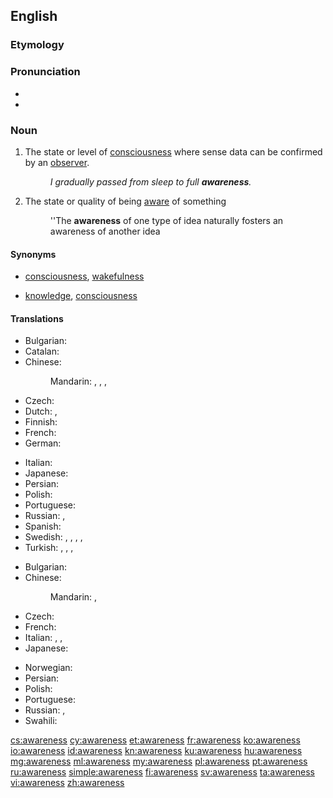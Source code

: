 ==English==

===Etymology===
{{suffix|aware|ness}}

===Pronunciation===
* {{audio|en-us-awareness.ogg|Audio (US)|lang=en}}
* {{rhymes|ɛə(r)nəs}}

===Noun===
{{wikipedia}}
{{en-noun|-|awarenesses}}

# The state or level of [[consciousness]] where sense data can be confirmed by an [[observer]].
#: ''I gradually passed from sleep to full '''awareness'''.''
# The state or quality of being [[aware]] of something
#: ''The '''awareness''' of one type of idea naturally fosters an awareness of another idea

====Synonyms====
* {{sense|state of consciousness}} [[consciousness]], [[wakefulness]]
* {{sense|state of being aware of something}} [[knowledge]], [[consciousness]]

====Translations====
{{trans-top|the state of consciousness}}
* Bulgarian: {{t+|bg|съзнание|n}}
* Catalan: {{t+|ca|consciència|f}}
* Chinese:
*: Mandarin: {{t+|cmn|意識|sc=Hani}}, {{t+|cmn|意识|tr=yìshí|sc=Hani}}, {{t|cmn|覺悟|sc=Hani}}, {{t+|cmn|觉悟|tr=juéwù|sc=Hani}}
* Czech: {{t+|cs|vědomí|n}}
* Dutch: {{t+|nl|besef}}, {{t+|nl|bewustzijn}}
* Finnish: {{t+|fi|tietoisuus}}
* French: {{t+|fr|conscience|f}}
* German: {{t+|de|Bewusstsein|n}}
{{trans-mid}}
* Italian: {{t+|it|coscienza|f}}
* Japanese: {{t+|ja|意識|tr=いしき, ishiki|sc=Jpan}}
* Persian: {{t+|fa|هشیاری|tr=hošyâri|sc=fa-Arab}}
* Polish: {{t+|pl|świadomość|f}}
* Portuguese: {{t+|pt|consciência|f}}
* Russian: {{t+|ru|сознание|n|tr=soznánije|sc=Cyrl}}, {{t+|ru|осознание|n|tr=osoznánije|sc=Cyrl}}
* Spanish: {{t+|es|conciencia|f}}
* Swedish: {{t+|sv|medvetande|n}}, {{t+|sv|medvetenhet|c}}, {{t|sv|iakttagelseförmåga|c}}, {{t|sv|aktsamhet|c}}, {{t+|sv|insikt|c}}
* Turkish: {{t+|tr|bilinç}}, {{t+|tr|bilinçlenme}}, {{t+|tr|farkındalık}}, {{t+|tr|uyanıklık}}
{{trans-bottom}}

{{trans-top|the state or quality of being aware of something}}
* Bulgarian: {{t+|bg|осведоменост|f}}
* Chinese:
*: Mandarin: {{t+|cmn|認識|sc=Hani}}, {{t+|cmn|认识|tr=rènshi|sc=Hani}}
* Czech: {{t|cs|uvědomění|n}}
* French: {{t+|fr|connaissance|f}}
* Italian: {{t+|it|consapevolezza|f}}, {{t+|it|avviso|m}}, {{t+|it|conoscenza|f}}
* Japanese: {{t+|ja|認識|tr=にんしき, ninshiki|sc=Jpan}}
{{trans-mid}}
* Norwegian: {{t+|no|oppmerksomhet}}
* Persian: {{t+|fa|آگاهی|tr=âgâhi|sc=fa-Arab}}
* Polish: {{t+|pl|świadomość|f}}
* Portuguese: {{t+|pt|percepção|f}}
* Russian: {{t+|ru|осведомлённость|f|tr=osvedomljónnostʹ|sc=Cyrl}}, {{t+|ru|информированность|f|tr=informírovannostʹ|sc=Cyrl}}
* Swahili: {{t|sw|uamsho}}
{{trans-bottom}}

[[cs:awareness]]
[[cy:awareness]]
[[et:awareness]]
[[fr:awareness]]
[[ko:awareness]]
[[io:awareness]]
[[id:awareness]]
[[kn:awareness]]
[[ku:awareness]]
[[hu:awareness]]
[[mg:awareness]]
[[ml:awareness]]
[[my:awareness]]
[[pl:awareness]]
[[pt:awareness]]
[[ru:awareness]]
[[simple:awareness]]
[[fi:awareness]]
[[sv:awareness]]
[[ta:awareness]]
[[vi:awareness]]
[[zh:awareness]]